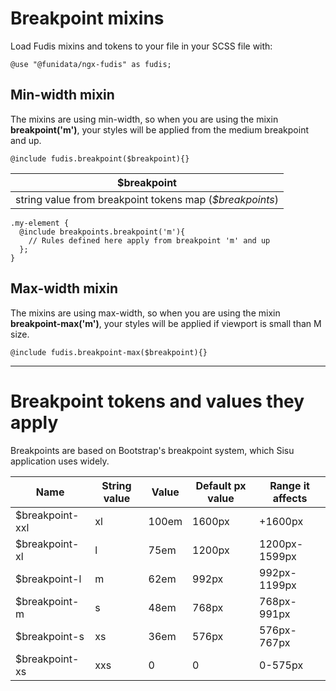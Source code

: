 
<Meta title="Foundations/Breakpoints" />

# Breakpoint mixins

Load Fudis mixins and tokens to your file in your SCSS file with:

```
@use "@funidata/ngx-fudis" as fudis;
```

## Min-width mixin

The mixins are using min-width, so when you are using the mixin **breakpoint('m')**, your styles will be applied from the medium breakpoint and up.

```
@include fudis.breakpoint($breakpoint){}
```

| $breakpoint                                              |
| -------------------------------------------------------- |
| string value from breakpoint tokens map (_$breakpoints_) |

```
.my-element {
  @include breakpoints.breakpoint('m'){
    // Rules defined here apply from breakpoint 'm' and up
  };
}

```

## Max-width mixin

The mixins are using max-width, so when you are using the mixin **breakpoint-max('m')**, your styles will be applied if viewport is small than M size.

```
@include fudis.breakpoint-max($breakpoint){}
```

<hr />

# Breakpoint tokens and values they apply

Breakpoints are based on Bootstrap's breakpoint system, which Sisu application uses widely.

| Name            | String value | Value | Default px value | Range it affects |
| --------------- | ------------ | ----- | ---------------- | ---------------- |
| $breakpoint-xxl | xl           | 100em | 1600px           | +1600px          |
| $breakpoint-xl  | l            | 75em  | 1200px           | 1200px-1599px    |
| $breakpoint-l   | m            | 62em  | 992px            | 992px-1199px     |
| $breakpoint-m   | s            | 48em  | 768px            | 768px-991px      |
| $breakpoint-s   | xs           | 36em  | 576px            | 576px-767px      |
| $breakpoint-xs  | xxs          | 0     | 0                | 0-575px          |
